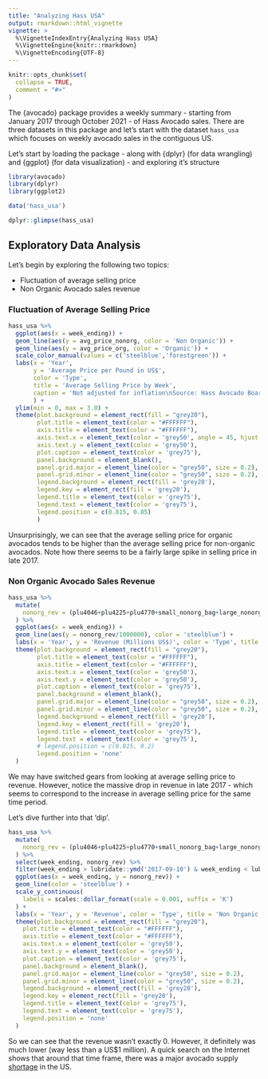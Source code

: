 ```yaml
---
title: "Analyzing Hass USA"
output: rmarkdown::html_vignette
vignette: >
  %\VignetteIndexEntry{Analyzing Hass USA}
  %\VignetteEngine{knitr::rmarkdown}
  %\VignetteEncoding{UTF-8}
---
```


```r
knitr::opts_chunk$set(
  collapse = TRUE,
  comment = "#>"
)
```

The {avocado} package provides a weekly summary - starting from January 2017 through October 2021 - of Hass Avocado sales. There are three datasets in this package and let's start with the dataset `hass_usa` which focuses on weekly avocado sales in the contiguous US.

Let's start by loading the package - along with {dplyr} (for data wrangling) and {ggplot} (for data visualization) - and exploring it's structure

```r
library(avocado)
library(dplyr)
library(ggplot2)

data('hass_usa')

dplyr::glimpse(hass_usa)
```


## Exploratory Data Analysis

Let's begin by exploring the following two topics:

- Fluctuation of average selling price
- Non Organic Avocado sales revenue

### Fluctuation of Average Selling Price

```r
hass_usa %>%
  ggplot(aes(x = week_ending)) +
  geom_line(aes(y = avg_price_nonorg, color = 'Non Organic')) +
  geom_line(aes(y = avg_price_org, color = 'Organic')) +
  scale_color_manual(values = c('steelblue','forestgreen')) +
  labs(x = 'Year', 
       y = 'Average Price per Pound in US$', 
       color = 'Type', 
       title = 'Average Selling Price by Week', 
       caption = 'Not adjusted for inflation\nSource: Hass Avocado Board'
       ) +
  ylim(min = 0, max = 3.0) +
  theme(plot.background = element_rect(fill = "grey20"),
        plot.title = element_text(color = "#FFFFFF"),
        axis.title = element_text(color = "#FFFFFF"),
        axis.text.x = element_text(color = 'grey50', angle = 45, hjust = 1),
        axis.text.y = element_text(color = 'grey50'),
        plot.caption = element_text(color = 'grey75'),
        panel.background = element_blank(),
        panel.grid.major = element_line(color = "grey50", size = 0.2),
        panel.grid.minor = element_line(color = "grey50", size = 0.2),
        legend.background = element_rect(fill = 'grey20'),
        legend.key = element_rect(fill = 'grey20'),
        legend.title = element_text(color = 'grey75'),
        legend.text = element_text(color = 'grey75'),
        legend.position = c(0.815, 0.85)
        )
```

Unsurprisingly, we can see that the average selling price for organic avocados tends to be higher than the average selling price for non-organic avocados. Note how there seems to be a fairly large spike in selling price in late 2017.

### Non Organic Avocado Sales Revenue

```r
hass_usa %>%
  mutate(
    nonorg_rev = (plu4046+plu4225+plu4770+small_nonorg_bag+large_nonorg_bag+xlarge_nonorg_bag) * avg_price_nonorg
  ) %>%
  ggplot(aes(x = week_ending)) +
  geom_line(aes(y = nonorg_rev/1000000), color = 'steelblue') +
  labs(x = 'Year', y = 'Revenue (Millions US$)', color = 'Type', title = 'Non Organic Avocado Sales Revenue', caption = 'Not adjusted for inflation\nSource: Hass Avocado Board') +
  theme(plot.background = element_rect(fill = "grey20"),
        plot.title = element_text(color = "#FFFFFF"),
        axis.title = element_text(color = "#FFFFFF"),
        axis.text.x = element_text(color = 'grey50'),
        axis.text.y = element_text(color = 'grey50'),
        plot.caption = element_text(color = 'grey75'),
        panel.background = element_blank(),
        panel.grid.major = element_line(color = "grey50", size = 0.2),
        panel.grid.minor = element_line(color = "grey50", size = 0.2),
        legend.background = element_rect(fill = 'grey20'),
        legend.key = element_rect(fill = 'grey20'),
        legend.title = element_text(color = 'grey75'),
        legend.text = element_text(color = 'grey75'),
        # legend.position = c(0.815, 0.2)
        legend.position = 'none'
  )
```

We may have switched gears from looking at average selling price to revenue. However, notice the massive drop in revenue in late 2017 - which seems to correspond to the increase in average selling price for the same time period.

Let's dive further into that 'dip'.

```r
hass_usa %>%
  mutate(
    nonorg_rev = (plu4046+plu4225+plu4770+small_nonorg_bag+large_nonorg_bag+xlarge_nonorg_bag) * avg_price_nonorg
  ) %>%
  select(week_ending, nonorg_rev) %>%
  filter(week_ending > lubridate::ymd('2017-09-10') & week_ending < lubridate::ymd('2017-10-15')) %>%
  ggplot(aes(x = week_ending, y = nonorg_rev)) +
  geom_line(color = 'steelblue') +
  scale_y_continuous(
    labels = scales::dollar_format(scale = 0.001, suffix = 'K')
  ) +
  labs(x = 'Year', y = 'Revenue', color = 'Type', title = 'Non Organic Avocado Sales Revenue', caption = 'Not adjusted for inflation\nSource: Hass Avocado Board') +
  theme(plot.background = element_rect(fill = "grey20"),
    plot.title = element_text(color = "#FFFFFF"),
    axis.title = element_text(color = "#FFFFFF"),
    axis.text.x = element_text(color = 'grey50'),
    axis.text.y = element_text(color = 'grey50'),
    plot.caption = element_text(color = 'grey75'),
    panel.background = element_blank(),
    panel.grid.major = element_line(color = "grey50", size = 0.2),
    panel.grid.minor = element_line(color = "grey50", size = 0.2),
    legend.background = element_rect(fill = 'grey20'),
    legend.key = element_rect(fill = 'grey20'),
    legend.title = element_text(color = 'grey75'),
    legend.text = element_text(color = 'grey75'),
    legend.position = 'none'
  )
```

So we can see that the revenue wasn't exactly 0. However, it definitely was much lower (way less than a US$1 million). A quick search on the Internet shows that around that time frame, there was a major avocado supply [shortage](https://laist.com/2017/08/17/avocado_shortage.php) in the US.
